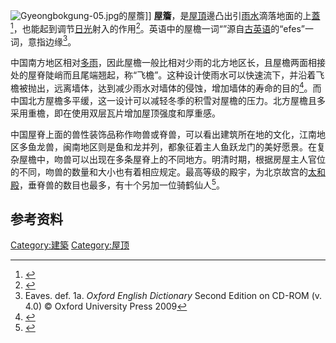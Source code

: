 [[File:Gyeongbokgung-05.jpg|thumb]]的屋簷]]
'''屋簷'''，是[[屋頂|屋頂]]邊凸出引[[雨水|雨水]]滴落地面的上[[蓋|蓋]]<ref name=EB1911-1>{{cite book|last1=Chisholm|first1=Hugh|title=Encyclopædia Britannica|date=1911|page=840|edition=Eleventh|url=https://archive.org/details/encyclopaediabrit08chisrich|archiveurl=https://archive.org/details/encyclopaediabrit08chisrich|archivedate=2010-03-17|quote=in architecture, the projecting edge of a sloping roof, which overhangs the face of the wall so as to throw off the water.}}</ref>，也能起到调节[[日光|日光]]射入的作用<ref name=EAVESRISK>{{cite book|title=External moisture – a guide to using the risk matrix|year=2005|publisher=Department of Building and Housing New Zealand|pages=8|url=http://www.dbh.govt.nz/UserFiles/File/Publications/WHRS/pdf/e2-riskmatrix.pdf|access-date=2019-02-27|archive-date=2015-01-13|archive-url=https://web.archive.org/web/20150113221208/http://www.dbh.govt.nz/UserFiles/File/Publications/WHRS/pdf/e2-riskmatrix.pdf|dead-url=yes}}</ref>。英语中的屋檐一词“{{lang|en|eaves}}”源自[[古英语|古英语]]的“efes”一词，意指边缘<ref>Eaves. def. 1a. ''Oxford English Dictionary'' Second Edition on CD-ROM (v. 4.0) © Oxford University Press 2009</ref>。

中国南方地区相对[[降水量|多雨]]，因此屋檐一般比相对少雨的北方地区长，且屋檐两面相接处的屋脊陡峭而且尾端翘起，称“飞檐”。这种设计使雨水可以快速流下，并沿着飞檐被抛出，远离墙体，达到减少雨水对墙体的侵蚀，增加墙体的寿命的目的<ref name="王玉2015">{{cite book|author=王玉|title=中國旅遊文化|url=https://books.google.com/books?id=a48kCwAAQBAJ&pg=PA48|date=1 February 2015|publisher=元華文創|isbn=978-986-393-096-9|page=48|access-date=2019-02-27|archive-date=2021-07-26|archive-url=https://web.archive.org/web/20210726104908/https://books.google.com/books?id=a48kCwAAQBAJ&pg=PA48|dead-url=no}}</ref>。而中国北方屋檐多平缓，这一设计可以减轻冬季的积雪对屋檐的压力。北方屋檐且多采用重檐，即在使用双层瓦片增加屋顶强度和厚重感。

中国屋脊上面的兽性装饰品称作吻兽或脊兽，可以看出建筑所在地的文化，江南地区多鱼龙兽，闽南地区则是鱼和龙并列，都象征着主人鱼跃龙门的美好愿景。在复杂屋檐中，吻兽可以出现在多条屋脊上的不同地方。明清时期，根据房屋主人官位的不同，吻兽的数量和大小也有着相应规定。最高等级的殿宇，为北京故宫的[[太和殿|太和殿]]，垂脊兽的数目也最多，有十个另加一位骑鹤仙人<ref>{{Cite web |url=https://young.dpm.org.cn/ency_jishou |title=屋脊上的神秘小兽 / 故宫博物院青少网站 |accessdate=2020-07-14 |archive-date=2020-07-15 |archive-url=https://web.archive.org/web/20200715043323/https://young.dpm.org.cn/ency_jishou |dead-url=no }}</ref>。

==参考资料==
{{reflist}}
{{commonscat|Eaves}}

[[Category:建築|Category:建築]]
[[Category:屋顶|Category:屋顶]]